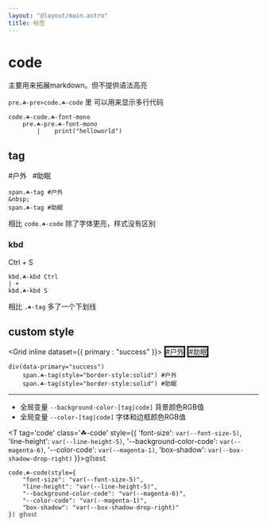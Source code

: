 ```yaml
---
layout: "@layout/main.astro"
title: 标签
---
```



# code

主要用来拓展markdown。但不提供语法高亮

`pre.☘-pre>code.☘-code` 里 可以用来显示多行代码

```pug
code.☘-code.☘-font-mono
    pre.☘-pre.☘-font-mono
        |    print("helloworld")
```


## tag

<T tag='span' class='☘-tag'>#户外</T> &nbsp; <T tag='span' class='☘-tag'>#助眠</T>

```pug
span.☘-tag #户外
&nbsp;
span.☘-tag #助眠
```

相比 `code.☘-code` 除了字体更亮，样式没有区别


### kbd

<T tag='kbd' class='☘-kbd'>Ctrl</T> + <T tag='kbd' class='☘-kbd'>S</T>

```pug
kbd.☘-kbd Ctrl
| + 
kbd.☘-kbd S
```

相比 `.☘-tag` 多了一个下划线


## custom style

<Grid inline dataset={{ primary : "success" }}>
    <T tag='span' class='☘-tag' style="border-style:solid">#户外</T>
    <T tag='span' class='☘-tag' style="border-style:solid">#助眠</T>
</Grid>

```pug
div(data-primary="success")
    span.☘-tag(style="border-style:solid") #户外
    span.☘-tag(style="border-style:solid") #助眠
```

***

- 全局变量 `--background-color-[tag|code]` 背景颜色RGB值
- 全局变量 `--color-[tag|code]` 字体和边框颜色RGB值

<T tag='code' class='☘-code' style={{
    'font-size': `var(--font-size-5)`,
    'line-height': `var(--line-height-5)`,
    '--background-color-code': `var(--magenta-6)`,
    '--color-code': `var(--magenta-1)`,
    'box-shadow': `var(--box-shadow-drop-right)`
}}>𝕘𝕙𝕠𝕤𝕥</T>

```pug
code.☘-code(style={
    "font-size": "var(--font-size-5)",
    "line-height": "var(--line-height-5)",
    "--background-color-code": "var(--magenta-6)",
    "--color-code": "var(--magenta-1)",
    "box-shadow": "var(--box-shadow-drop-right)"
}) 𝕘𝕙𝕠𝕤𝕥
```
